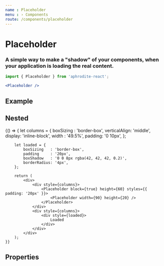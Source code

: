 ```yaml
---
name : Placeholder
menu : › Components
route: /components/placeholder
---
```



# Placeholder
### A simple way to make a "shadow" of your components, when your application is loading the real content.

```jsx
import { Placeholder } from 'aphrodite-react';

<Placeholder />
```


## Example

<Playground>
    <Placeholder />
    <Placeholder
        height={200}
    />
</Playground>


## Nested

<Playground>
    {() => {
        let columns = {
            boxSizing    : 'border-box',
            verticalAlign: 'middle',
            display: 'inline-block',
            width  : '49.5%',
            padding: '0 10px',
        };

        let loaded = {
            boxSizing   : 'border-box',
            padding     : '20px',
            boxShadow   : '0 0 8px rgba(42, 42, 42, 0.2)',
            borderRadius: '4px',
        };

        return (
            <div>
                <div style={columns}>
                    <Placeholder block={true} height={60} styles={{ padding: '20px' }}>
                        <Placeholder width={90} height={20} />
                    </Placeholder>
                </div>
                <div style={columns}>
                    <div style={loaded}>
                        Loaded
                    </div>
                </div>
            </div>
        );
    }}
</Playground>


## Properties

<Props of={Placeholder} />

